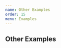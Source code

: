 ```yaml
---
name: Other Examples
order: 15
menu: Examples
---
```



## Other Examples

<Playground>
  <MaterialTable
    columns={[
      {title: 'Name', field: 'name'},
      {title: 'Surname', field: 'surname'},
      {title: 'Birth Year', field: 'birthYear', type: 'numeric'},
      {title: 'Birth Place', field: 'birthCity', lookup: {34: 'İstanbul', 63: 'Şanlıurfa'}},      
    ]}
    data={[ ]}
    title="Empty DataSource Example"
    options={{
      paging: true,      
      showEmptyDataSourceMessage:true
    }}
    localization={{
        body: {
            emptyDataSourceMessage: 'No records to display',
        }
    }}
  />
</Playground>
